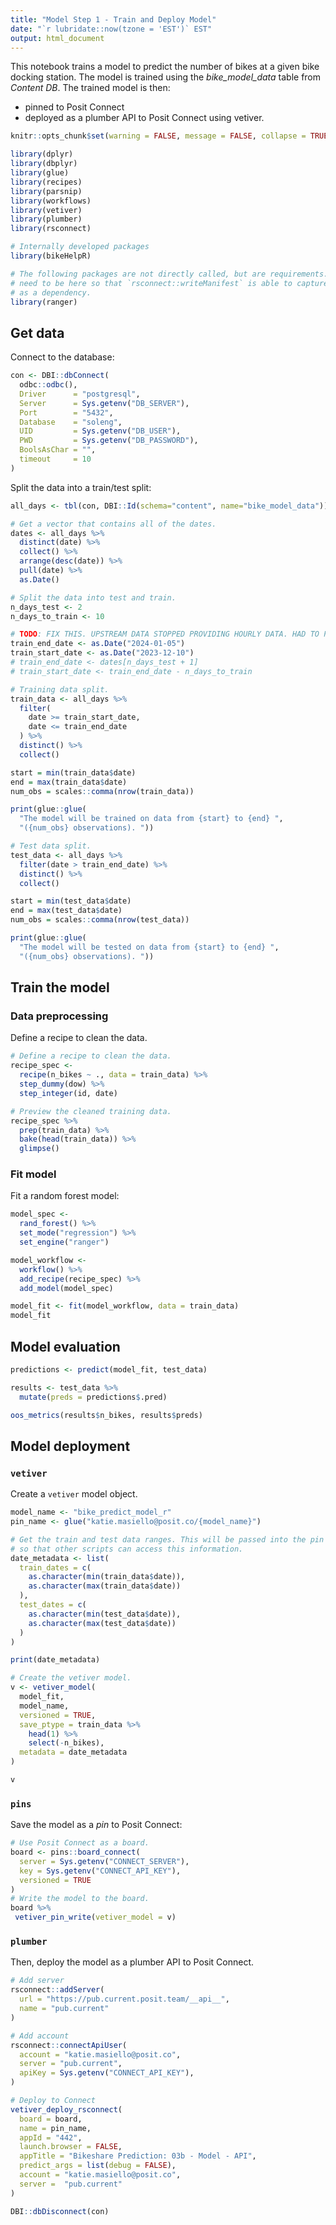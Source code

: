 ```yaml
---
title: "Model Step 1 - Train and Deploy Model"
date: "`r lubridate::now(tzone = 'EST')` EST"
output: html_document
---
```


This notebook trains a model to predict the number of bikes at a given bike docking station. The model is trained using the *bike_model_data* table from *Content DB*. The trained model is then:

- pinned to Posit Connect
- deployed as a plumber API to Posit Connect using vetiver.

```r
knitr::opts_chunk$set(warning = FALSE, message = FALSE, collapse = TRUE) 

library(dplyr)
library(dbplyr)
library(glue)
library(recipes)
library(parsnip)
library(workflows)
library(vetiver)
library(plumber)
library(rsconnect)

# Internally developed packages
library(bikeHelpR)

# The following packages are not directly called, but are requirements. They
# need to be here so that `rsconnect::writeManifest` is able to capture them
# as a dependency.
library(ranger)

```

## Get data

Connect to the database:

```r
con <- DBI::dbConnect(
  odbc::odbc(),
  Driver      = "postgresql",
  Server      = Sys.getenv("DB_SERVER"),
  Port        = "5432",
  Database    = "soleng",
  UID         = Sys.getenv("DB_USER"),
  PWD         = Sys.getenv("DB_PASSWORD"),
  BoolsAsChar = "",
  timeout     = 10
)
```

Split the data into a train/test split:

```r
all_days <- tbl(con, DBI::Id(schema="content", name="bike_model_data"))

# Get a vector that contains all of the dates.
dates <- all_days %>%
  distinct(date) %>%
  collect() %>%
  arrange(desc(date)) %>%
  pull(date) %>%
  as.Date()

# Split the data into test and train.
n_days_test <- 2
n_days_to_train <- 10

# TODO: FIX THIS. UPSTREAM DATA STOPPED PROVIDING HOURLY DATA. HAD TO PIN TO FIXED DATE RANGE FOR MODEL.
train_end_date <- as.Date("2024-01-05")
train_start_date <- as.Date("2023-12-10")
# train_end_date <- dates[n_days_test + 1]
# train_start_date <- train_end_date - n_days_to_train

# Training data split.
train_data <- all_days %>%
  filter(
    date >= train_start_date,
    date <= train_end_date
  ) %>%
  distinct() %>%
  collect()

start = min(train_data$date)
end = max(train_data$date)
num_obs = scales::comma(nrow(train_data))

print(glue::glue(
  "The model will be trained on data from {start} to {end} ",
  "({num_obs} observations). "))

# Test data split.
test_data <- all_days %>%
  filter(date > train_end_date) %>%
  distinct() %>%
  collect()

start = min(test_data$date)
end = max(test_data$date)
num_obs = scales::comma(nrow(test_data))

print(glue::glue(
  "The model will be tested on data from {start} to {end} ",
  "({num_obs} observations). "))
```

## Train the model

### Data preprocessing

Define a recipe to clean the data.

```r
# Define a recipe to clean the data.
recipe_spec <- 
  recipe(n_bikes ~ ., data = train_data) %>% 
  step_dummy(dow) %>%
  step_integer(id, date)

# Preview the cleaned training data.
recipe_spec %>% 
  prep(train_data) %>% 
  bake(head(train_data)) %>%
  glimpse()
```

### Fit model

Fit a random forest model:

```r
model_spec <- 
  rand_forest() %>%
  set_mode("regression") %>%
  set_engine("ranger")

model_workflow <- 
  workflow() %>%
  add_recipe(recipe_spec) %>%
  add_model(model_spec)

model_fit <- fit(model_workflow, data = train_data)
model_fit
```

## Model evaluation

```r
predictions <- predict(model_fit, test_data)

results <- test_data %>%
  mutate(preds = predictions$.pred)

oos_metrics(results$n_bikes, results$preds)
```

## Model deployment

### `vetiver`

Create a `vetiver` model object.

```r
model_name <- "bike_predict_model_r"
pin_name <- glue("katie.masiello@posit.co/{model_name}")

# Get the train and test data ranges. This will be passed into the pin metadata
# so that other scripts can access this information.
date_metadata <- list(
  train_dates = c(
    as.character(min(train_data$date)), 
    as.character(max(train_data$date))
  ),
  test_dates = c(
    as.character(min(test_data$date)), 
    as.character(max(test_data$date))
  )
)

print(date_metadata)

# Create the vetiver model.
v <- vetiver_model(
  model_fit, 
  model_name,
  versioned = TRUE,
  save_ptype = train_data %>%
    head(1) %>%
    select(-n_bikes),
  metadata = date_metadata
)

v
```

### `pins`

Save the model as a *pin* to Posit Connect:

```r
# Use Posit Connect as a board.
board <- pins::board_connect(
  server = Sys.getenv("CONNECT_SERVER"),
  key = Sys.getenv("CONNECT_API_KEY"),
  versioned = TRUE
)
# Write the model to the board.
board %>%
 vetiver_pin_write(vetiver_model = v)
```

### `plumber`

Then, deploy the model as a plumber API to Posit Connect.

```r
# Add server
rsconnect::addServer(
  url = "https://pub.current.posit.team/__api__",
  name = "pub.current"
)

# Add account
rsconnect::connectApiUser(
  account = "katie.masiello@posit.co",
  server = "pub.current",
  apiKey = Sys.getenv("CONNECT_API_KEY"),
)

# Deploy to Connect
vetiver_deploy_rsconnect(
  board = board,
  name = pin_name,
  appId = "442",
  launch.browser = FALSE,
  appTitle = "Bikeshare Prediction: 03b - Model - API",
  predict_args = list(debug = FALSE),
  account = "katie.masiello@posit.co",
  server =  "pub.current"
)

```

```r
DBI::dbDisconnect(con)
```
